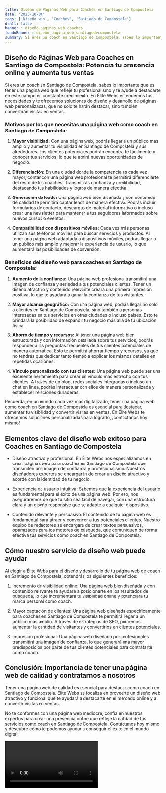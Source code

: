 ```yaml
---
title: Diseño de Páginas Web para Coaches en Santiago de Compostela
date: '2023-10-04'
tags: ['Diseño web', 'Coaches', 'Santiago de Compostela']
draft: false
banner : diseño_paginas_web_coaches
fondoBanner : diseño_pagina_web_santiagodecompostela
summary: Si eres un coach en Santiago de Compostela, sabes lo importante que es tener una página web que refleje tu profesionalismo y te ayude a destacarte en este campo en constante crecimiento. En Élite Webs entendemos tus necesidades y te ofrecemos soluciones de diseño y desarrollo de páginas web personalizadas, que no solo te harán destacar, sino también convertirán visitas en ventas.
---
```


## Diseño de Páginas Web para Coaches en Santiago de Compostela: Potencia tu presencia online y aumenta tus ventas

Si eres un coach en Santiago de Compostela, sabes lo importante que es tener una página web que refleje tu profesionalismo y te ayude a destacarte en este campo en constante crecimiento. En Élite Webs entendemos tus necesidades y te ofrecemos soluciones de diseño y desarrollo de páginas web personalizadas, que no solo te harán destacar, sino también convertirán visitas en ventas.

### Motivos por los que necesitas una página web como coach en Santiago de Compostela:

1. **Mayor visibilidad:** Con una página web, podrás llegar a un público más amplio y aumentar tu visibilidad en Santiago de Compostela y sus alrededores. Los clientes potenciales podrán encontrarte fácilmente y conocer tus servicios, lo que te abrirá nuevas oportunidades de negocio.

2. **Diferenciación:** En una ciudad donde la competencia es cada vez mayor, contar con una página web profesional te permitirá diferenciarte del resto de los coaches. Transmitirás confianza y credibilidad, destacando tus habilidades y logros de manera efectiva.

3. **Generación de leads:** Una página web bien diseñada y con contenido de calidad te permitirá captar leads de manera efectiva. Podrás incluir formularios de contacto, descargas de material informativo o incluso crear una newsletter para mantener a tus seguidores informados sobre nuevos cursos o eventos.

4. **Compatibilidad con dispositivos móviles:** Cada vez más personas utilizan sus teléfonos móviles para buscar servicios y productos. Al tener una página web adaptada a dispositivos móviles, podrás llegar a un público más amplio y mejorar la experiencia de usuario, lo que aumentará las posibilidades de conversión.

### Beneficios del diseño web para coaches en Santiago de Compostela:

1. **Aumento de la confianza:** Una página web profesional transmitirá una imagen de confianza y seriedad a tus potenciales clientes. Tener un diseño atractivo y contenido relevante creará una primera impresión positiva, lo que te ayudará a ganar la confianza de tus visitantes.

2. **Mayor alcance geográfico:** Con una página web, podrás llegar no solo a clientes en Santiago de Compostela, sino también a personas interesadas en tus servicios en otras ciudades o incluso países. Esto te brindará la posibilidad de expandir tu negocio más allá de tu ubicación física.

3. **Ahorro de tiempo y recursos:** Al tener una página web bien estructurada y con información detallada sobre tus servicios, podrás responder a las preguntas frecuentes de tus clientes potenciales de manera automática. Esto te permitirá ahorrar tiempo y recursos, ya que no tendrás que dedicar tanto tiempo a explicar los mismos detalles en repetidas ocasiones.

4. **Vínculo personalizado con tus clientes:** Una página web puede ser una excelente herramienta para crear un vínculo más estrecho con tus clientes. A través de un blog, redes sociales integradas o incluso un chat en línea, podrás interactuar con ellos de manera personalizada y establecer relaciones duraderas.

Recuerda, en un mundo cada vez más digitalizado, tener una página web como coach en Santiago de Compostela es esencial para destacar, aumentar tu visibilidad y convertir visitas en ventas. En Élite Webs te ofrecemos soluciones personalizadas para lograrlo, ¡contáctanos hoy mismo!

<GifSeo />

<Cta />

## Elementos clave del diseño web exitoso para Coaches en Santiago de Compostela

- Diseño atractivo y profesional: En Élite Webs nos especializamos en crear páginas web para coaches en Santiago de Compostela que transmiten una imagen de confianza y profesionalismo. Nuestros diseñadores expertos se encargarán de crear un diseño atractivo y acorde con la identidad de tu negocio.

- Experiencia de usuario intuitiva: Sabemos que la experiencia del usuario es fundamental para el éxito de una página web. Por eso, nos aseguraremos de que tu sitio sea fácil de navegar, con una estructura clara y un diseño responsive que se adapte a cualquier dispositivo.

- Contenido relevante y persuasivo: El contenido de tu página web es fundamental para atraer y convencer a tus potenciales clientes. Nuestro equipo de redactores se encargará de crear textos persuasivos, optimizados para los motores de búsqueda, que comuniquen de forma efectiva tus servicios como coach en Santiago de Compostela.

## Cómo nuestro servicio de diseño web puede ayudar

Al elegir a Élite Webs para el diseño y desarrollo de tu página web de coach en Santiago de Compostela, obtendrás los siguientes beneficios:

1. Incremento de visibilidad online: Una página web bien diseñada y con contenido relevante te ayudará a posicionarte en los resultados de búsqueda, lo que incrementará tu visibilidad online y potenciará tu marca personal como coach.

2. Mayor captación de clientes: Una página web diseñada específicamente para coaches en Santiago de Compostela te permitirá llegar a un público más amplio. A través de estrategias de SEO, podremos aumentar la cantidad de visitantes y convertirlos en clientes potenciales.

3. Impresión profesional: Una página web diseñada por profesionales transmitirá una imagen de confianza, lo que generará una mayor predisposición por parte de tus clientes potenciales para contratarte como coach.

## Conclusión: Importancia de tener una página web de calidad y contratarnos a nosotros

Tener una página web de calidad es esencial para destacar como coach en Santiago de Compostela. Élite Webs se focaliza en proveerte un diseño web atractivo y funcional que te ayudará a destacarte en el mercado online y a convertir visitas en ventas.

No te conformes con una página web mediocre, confía en nuestros expertos para crear una presencia online que refleje la calidad de tus servicios como coach en Santiago de Compostela. Contáctanos hoy mismo y descubre cómo te podemos ayudar a conseguir el éxito en el mundo digital.

<Video />

<CtaBot job='Coaches' city='Santiago de Compostela'/>

<Gmaps query='Santiago de Compostela+españa+maps' />